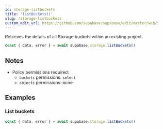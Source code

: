 ```yaml
---
id: storage-listbuckets
title: 'listBuckets()'
slug: /storage-listbuckets
custom_edit_url: https://github.com/supabase/supabase/edit/master/web/spec/supabase_js_v2_ref.yml
---
```



Retrieves the details of all Storage buckets within an existing project.

```js
const { data, error } = await supabase.storage.listBuckets()
```

## Notes

- Policy permissions required:
  - `buckets` permissions: `select`
  - `objects` permissions: none

## Examples

### List buckets

```js
const { data, error } = await supabase.storage.listBuckets()
```
